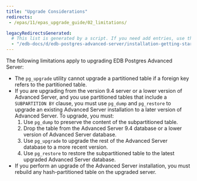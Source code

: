 ```yaml
---
title: "Upgrade Considerations"
redirects:
 - /epas/11/epas_upgrade_guide/02_limitations/

legacyRedirectsGenerated:
  # This list is generated by a script. If you need add entries, use the `legacyRedirects` key.
  - "/edb-docs/d/edb-postgres-advanced-server/installation-getting-started/upgrade-guide/11/EDB_Postgres_Advanced_Server_Upgrade_Guide.1.06.html"
---
```


The following limitations apply to upgrading EDB Postgres Advanced Server:

-   The `pg_upgrade` utility cannot upgrade a partitioned table if a foreign key refers to the partitioned table.
-   If you are upgrading from the version 9.4 server or a lower version of Advanced Server, and you use partitioned tables that include a `SUBPARTITION BY` clause, you must use `pg_dump` and `pg_restore` to upgrade an existing Advanced Server installation to a later version of Advanced Server. To upgrade, you must:
    1.  Use `pg_dump` to preserve the content of the subpartitioned table.
    2.  Drop the table from the Advanced Server 9.4 database or a lower version of Advanced Server database.
    3.  Use `pg_upgrade` to upgrade the rest of the Advanced Server database to a more recent version.
    4.  Use `pg_restore` to restore the subpartitioned table to the latest upgraded Advanced Server database.
-   If you perform an upgrade of the Advanced Server installation, you must rebuild any hash-partitioned table on the upgraded server.
